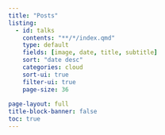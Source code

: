 ```yaml
---
title: "Posts"
listing:
  - id: talks
    contents: "**/*/index.qmd"
    type: default
    fields: [image, date, title, subtitle]
    sort: "date desc"
    categories: cloud
    sort-ui: true
    filter-ui: true
    page-size: 36
    
page-layout: full
title-block-banner: false
toc: true
---
```



::: {#posts}
:::